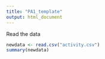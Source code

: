 ```yaml
---
title: "PA1_template"
output: html_document
---
```


Read the data
```r
newdata <- read.csv("activity.csv")
summary(newdata)
```